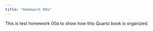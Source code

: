 ```yaml
---
title: "Homework 00a"
---
```


This is test homework 00a to show how this Quarto book is organized.
